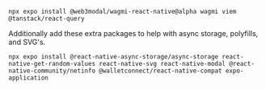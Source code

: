 
```
npx expo install @web3modal/wagmi-react-native@alpha wagmi viem @tanstack/react-query
```

Additionally add these extra packages to help with async storage, polyfills, and SVG's.

```
npx expo install @react-native-async-storage/async-storage react-native-get-random-values react-native-svg react-native-modal @react-native-community/netinfo @walletconnect/react-native-compat expo-application
```

<AdditionalExpo />